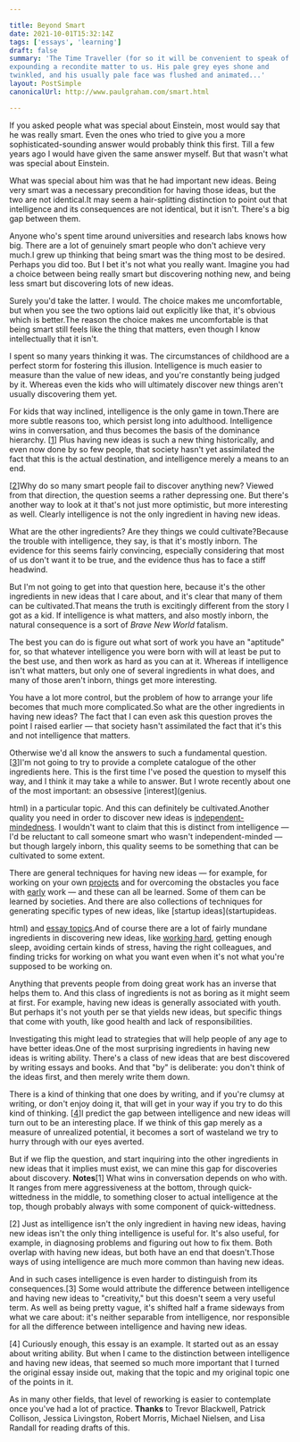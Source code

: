 ```yaml
---

title: Beyond Smart
date: 2021-10-01T15:32:14Z
tags: ['essays', 'learning']
draft: false
summary: 'The Time Traveller (for so it will be convenient to speak of him) was
expounding a recondite matter to us. His pale grey eyes shone and
twinkled, and his usually pale face was flushed and animated...'
layout: PostSimple
canonicalUrl: http://www.paulgraham.com/smart.html

---
```


If you asked people what was special about Einstein, most would say that he was really smart. Even the ones who tried to give you a more sophisticated-sounding answer would probably think this first. Till a few years ago I would have given the same answer myself. But that wasn't what was special about Einstein.

What was special about him was that he had important new ideas. Being very smart was a necessary precondition for having those ideas, but the two are not identical.It may seem a hair-splitting distinction to point out that intelligence and its consequences are not identical, but it isn't. There's a big gap between them.

Anyone who's spent time around universities and research labs knows how big. There are a lot of genuinely smart people who don't achieve very much.I grew up thinking that being smart was the thing most to be desired. Perhaps you did too. But I bet it's not what you really want. Imagine you had a choice between being really smart but discovering nothing new, and being less smart but discovering lots of new ideas.

Surely you'd take the latter. I would. The choice makes me uncomfortable, but when you see the two options laid out explicitly like that, it's obvious which is better.The reason the choice makes me uncomfortable is that being smart still feels like the thing that matters, even though I know intellectually that it isn't.

I spent so many years thinking it was. The circumstances of childhood are a perfect storm for fostering this illusion. Intelligence is much easier to measure than the value of new ideas, and you're constantly being judged by it. Whereas even the kids who will ultimately discover new things aren't usually discovering them yet.

For kids that way inclined, intelligence is the only game in town.There are more subtle reasons too, which persist long into adulthood. Intelligence wins in conversation, and thus becomes the basis of the dominance hierarchy. [[1](#f1n)] Plus having new ideas is such a new thing historically, and even now done by so few people, that society hasn't yet assimilated the fact that this is the actual destination, and intelligence merely a means to an end.

[[2](#f2n)]Why do so many smart people fail to discover anything new? Viewed from that direction, the question seems a rather depressing one. But there's another way to look at it that's not just more optimistic, but more interesting as well. Clearly intelligence is not the only ingredient in having new ideas.

What are the other ingredients? Are they things we could cultivate?Because the trouble with intelligence, they say, is that it's mostly inborn. The evidence for this seems fairly convincing, especially considering that most of us don't want it to be true, and the evidence thus has to face a stiff headwind.

But I'm not going to get into that question here, because it's the other ingredients in new ideas that I care about, and it's clear that many of them can be cultivated.That means the truth is excitingly different from the story I got as a kid. If intelligence is what matters, and also mostly inborn, the natural consequence is a sort of _Brave New World_ fatalism.

The best you can do is figure out what sort of work you have an "aptitude" for, so that whatever intelligence you were born with will at least be put to the best use, and then work as hard as you can at it. Whereas if intelligence isn't what matters, but only one of several ingredients in what does, and many of those aren't inborn, things get more interesting.

You have a lot more control, but the problem of how to arrange your life becomes that much more complicated.So what are the other ingredients in having new ideas? The fact that I can even ask this question proves the point I raised earlier — that society hasn't assimilated the fact that it's this and not intelligence that matters.

Otherwise we'd all know the answers to such a fundamental question. [[3](#f3n)]I'm not going to try to provide a complete catalogue of the other ingredients here. This is the first time I've posed the question to myself this way, and I think it may take a while to answer. But I wrote recently about one of the most important: an obsessive [interest](genius.

html) in a particular topic. And this can definitely be cultivated.Another quality you need in order to discover new ideas is [independent-mindedness](think.html). I wouldn't want to claim that this is distinct from intelligence — I'd be reluctant to call someone smart who wasn't independent-minded — but though largely inborn, this quality seems to be something that can be cultivated to some extent.

There are general techniques for having new ideas — for example, for working on your own [projects](own.html) and for overcoming the obstacles you face with [early](early.html) work — and these can all be learned. Some of them can be learned by societies. And there are also collections of techniques for generating specific types of new ideas, like [startup ideas](startupideas.

html) and [essay topics](essay.html).And of course there are a lot of fairly mundane ingredients in discovering new ideas, like [working hard](hwh.html), getting enough sleep, avoiding certain kinds of stress, having the right colleagues, and finding tricks for working on what you want even when it's not what you're supposed to be working on.

Anything that prevents people from doing great work has an inverse that helps them to. And this class of ingredients is not as boring as it might seem at first. For example, having new ideas is generally associated with youth. But perhaps it's not youth per se that yields new ideas, but specific things that come with youth, like good health and lack of responsibilities.

Investigating this might lead to strategies that will help people of any age to have better ideas.One of the most surprising ingredients in having new ideas is writing ability. There's a class of new ideas that are best discovered by writing essays and books. And that "by" is deliberate: you don't think of the ideas first, and then merely write them down.

There is a kind of thinking that one does by writing, and if you're clumsy at writing, or don't enjoy doing it, that will get in your way if you try to do this kind of thinking. [[4](#f4n)]I predict the gap between intelligence and new ideas will turn out to be an interesting place. If we think of this gap merely as a measure of unrealized potential, it becomes a sort of wasteland we try to hurry through with our eyes averted.

But if we flip the question, and start inquiring into the other ingredients in new ideas that it implies must exist, we can mine this gap for discoveries about discovery. **Notes**[1] What wins in conversation depends on who with. It ranges from mere aggressiveness at the bottom, through quick-wittedness in the middle, to something closer to actual intelligence at the top, though probably always with some component of quick-wittedness.

[2] Just as intelligence isn't the only ingredient in having new ideas, having new ideas isn't the only thing intelligence is useful for. It's also useful, for example, in diagnosing problems and figuring out how to fix them. Both overlap with having new ideas, but both have an end that doesn't.Those ways of using intelligence are much more common than having new ideas.

And in such cases intelligence is even harder to distinguish from its consequences.[3] Some would attribute the difference between intelligence and having new ideas to "creativity," but this doesn't seem a very useful term. As well as being pretty vague, it's shifted half a frame sideways from what we care about: it's neither separable from intelligence, nor responsible for all the difference between intelligence and having new ideas.

[4] Curiously enough, this essay is an example. It started out as an essay about writing ability. But when I came to the distinction between intelligence and having new ideas, that seemed so much more important that I turned the original essay inside out, making that the topic and my original topic one of the points in it.

As in many other fields, that level of reworking is easier to contemplate once you've had a lot of practice. **Thanks** to Trevor Blackwell, Patrick Collison, Jessica Livingston, Robert Morris, Michael Nielsen, and Lisa Randall for reading drafts of this.
